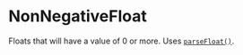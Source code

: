 # NonNegativeFloat

Floats that will have a value of 0 or more. Uses
[`parseFloat()`](https://developer.mozilla.org/en-US/docs/Web/JavaScript/Reference/Global_Objects/parseFloat).
